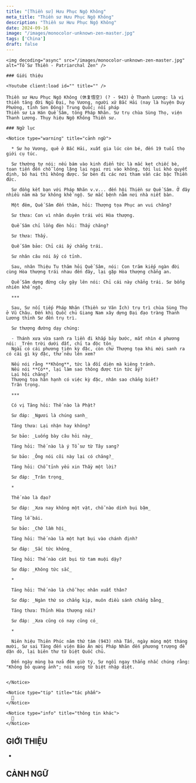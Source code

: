 ```yaml
---
title: "[Thiền sư] Hưu Phục Ngộ Không"
meta_title: "Thiền sư Hưu Phục Ngộ Không"
description: "Thiền sư Hưu Phục Ngộ Không"
date: 2024-09-16
image: "/images/monocolor-unknown-zen-master.jpg"
tags: ['China']
draft: false
---
```


<div className="grid xl:grid-cols-8 lg:grid-cols-8 md:grid-cols-2 sm:grid-cols-2 xs:grid-cols-1 gap-8 bg-body dark:bg-darkmode-body">

  <div className="lg:col-span-3 md:col-span-1">

    <img decoding="async" src="/images/monocolor-unknown-zen-master.jpg" alt="Tổ Sư Thiền - Patriarchal Zen" />

    ### Giới thiệu

    <Youtube client:load id="" title="" />

    Thiền sư Hưu Phục Ngộ Không (休复悟空) (? - 943) ở Thanh Lương: là vị thiền tăng đời Ngũ Đại, họ Vương, người xứ Bắc Hải (nay là huyện Duy Phường, tỉnh Sơn Đông) Trung Quốc; nối pháp
    Thiền sư La Hán Quế Sâm, tông Pháp Nhãn. Sư trụ chùa Sùng Thọ, viện Thanh Lương. Thụy hiệu Ngộ Không Thiền sư.



  </div>

  <div className="lg:col-span-5 md:col-span-1">

    ### Ngữ lục

    <Notice type="warning" title="cảnh ngữ">

      * Sư họ Vương, quê ở Bắc Hải, xuất gia lúc còn bé, đến 19 tuổi thọ giới cụ túc.

      Sư thường tự nói: nếu bám vào kinh điển tức là mắc kẹt chiếc bè, toan tiến đến chỗ lóng lặng lại ngại rơi vào không, tới lui khó quyết định, bỏ hai thì không được. Sư bèn đi các nơi tham vấn các bậc Thiền đức.

      Sư đồng kết bạn với Pháp Nhãn v.v... đến hội Thiền sư Quế Sâm. Ở đây nhiều năm mà Sư không khế ngộ. Sư mắc bệnh nằm nơi nhà niết bàn.

      Một đêm, Quế Sâm đến thăm, hỏi: Thượng tọa Phục an vui chăng?

      Sư thưa: Con vì nhân duyên trái với Hòa thượng.

      Quế Sâm chỉ lồng đèn hỏi: Thấy chăng?

      Sư thưa: Thấy.

      Quế Sâm bảo: Chỉ cái ấy chẳng trái.

      Sư nhân câu nói ấy có tỉnh.

      Sau, nhân Thiệu Tu thăm hỏi Quế Sâm, nói: Con trăm kiếp ngàn đời cùng Hòa thượng trái nhau đến đây, lại gặp Hòa thượng chẳng an.

      Quế Sâm dựng đứng cây gậy lên nói: Chỉ cái này chẳng trái. Sư bỗng nhiên khế ngộ.

      ***

      Sau, Sư nối tiếp Pháp Nhãn (Thiền sư Văn Ích) trụ trì chùa Sùng Thọ ở Vũ Châu. Đến khi Quốc chủ Giang Nam xây dựng Đại đạo tràng Thanh Lương thỉnh Sư đến trụ trì.

      Sư thượng đường dạy chúng:

      - Thánh xưa vừa sanh ra liền đi khắp bảy bước, mắt nhìn 4 phương nói: _Trên trời dưới đất, chỉ ta độc tôn_
      Ngài có cái phương tiện kỳ đặc, còn chư Thượng tọa khi mới sanh ra có cái gì kỳ đặc, thử nêu lên xem?

      Nếu nói rằng **Không**, tức là đối diện mà kiêng tránh.
      Nếu nói **Có**, lại làm sao thông được tin tức ấy?
      Lại hội chăng?
      Thượng tọa hân hạnh có việc kỳ đặc, nhân sao chẳng biết?
      Trân trọng.

      ***

      Có vị Tăng hỏi: Thế nào là Phật?

      Sư đáp: _Ngươi là chúng sanh_

      Tăng thưa: Lại nhận hay không?

      Sư bảo: _Luống bày câu hỏi này_

      Tăng hỏi: Thế nào là ý Tổ sư từ Tây sang?

      Sư bảo: _Ông nói cõi này lại có chăng?_

      Tăng hỏi: Chỗ tỉnh yếu xin Thầy một lời?

      Sư đáp: _Trân trọng_

      *

      Thế nào là đạo?

      Sư đáp: _Xưa nay không một vật, chỗ nào dính bụi bặm_

      Tăng lễ bái.

      Sư bảo: _Chớ lầm hội_

      Tăng hỏi: Thế nào là một hạt bụi vào chánh định?

      Sư đáp: _Sắc tức không_

      Tăng hỏi: Thế nào cát bụi từ tam muội dậy?

      Sư đáp: _Không tức sắc_

      *

      Tăng hỏi: Thế nào là chỗ học nhân xuất thân?

      Sư đáp: _Ngàn thứ so chẳng kịp, muôn điều sánh chẳng bằng_

      Tăng thưa: Thỉnh Hòa thượng nói?

      Sư đáp: _Xưa cũng có nay cũng có_

      *

      Niên hiệu Thiên Phúc năm thứ tám (943) nhà Tấn, ngày mùng một tháng mười, Sư sai Tăng đến viện Bảo Ân mời Pháp Nhãn đến phương trượng để dặn dò, lại biên thư từ biệt Quốc chủ.

      Đến ngày mùng ba nửa đêm giờ tý, Sư ngồi ngay thẳng nhắc chúng rằng: "Không bỏ quang ảnh"; nói xong từ biệt nhập diệt.


    </Notice>

    <Notice type="tip" title="tác phẩm">
      📖
    </Notice>

    <Notice type="info" title="thông tin khác">
      🧷
    </Notice>

  </div>

</div>

<h2>GIỚI THIỆU</h2>

*

<h2>CẢNH NGỮ</h2>

